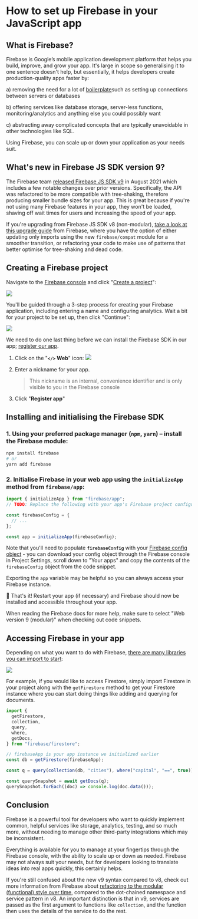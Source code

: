 # How to set up Firebase in your JavaScript app

## What is Firebase?

Firebase is Google’s mobile application development platform that helps you build, improve, and grow your app. It's large in scope so generalising it to one sentence doesn't help, but essentially, it helps developers create production-quality apps faster by:

a) removing the need for a lot of [boilerplate](https://www.freecodecamp.org/news/whats-boilerplate-and-why-do-we-use-it-let-s-check-out-the-coding-style-guide-ac2b6c814ee7/ "boilerplate")such as setting up connections between servers or databases

b) offering services like database storage, server-less functions, monitoring/analytics and anything else you could possibly want

c) abstracting away complicated concepts that are typically unavoidable in other technologies like SQL.

Using Firebase, you can scale up or down your application as your needs suit.

## What's new in Firebase JS SDK version 9?

The Firebase team [released Firebase JS SDK v9](https://firebase.googleblog.com/2021/08/the-new-firebase-js-sdk-now-ga.html "released Firebase JS SDK v9") in August 2021 which includes a few notable changes over prior versions. Specifically, the API was refactored to be more compatible with tree-shaking, therefore producing smaller bundle sizes for your app. This is great because if you're not using many Firebase features in your app, they won't be loaded, shaving off wait times for users and increasing the speed of your app.

If you're upgrading from Firebase JS SDK v8 (non-modular), [take a look at this upgrade guide](https://firebase.google.com/docs/web/modular-upgrade "check out this upgrade guide") from Firebase, where you have the option of either updating only imports using the new `firebase/compat` module for a smoother transition, or refactoring your code to make use of patterns that better optimise for tree-shaking and dead code.

## Creating a Firebase project

Navigate to the [Firebase console](https://console.firebase.google.com/ "Firebase console") and click "[Create a project](https://firebase.google.com/docs/web/setup#create-project "Create a project")":

![](./assets/how-to-set-up-firebase/welcome-to-firebase.png)

You'll be guided through a 3-step process for creating your Firebase application, including entering a name and configuring analytics. Wait a bit for your project to be set up, then click "Continue":

![](./assets/how-to-set-up-firebase/project-is-ready.png)

We need to do one last thing before we can install the Firebase SDK in our app; [register our app](https://firebase.google.com/docs/web/setup#register-app "register our app").

1. Click on the "**`</>` Web**" icon:
   ![](./assets/how-to-set-up-firebase/get-started-adding-firebase-to-app.png)

2. Enter a nickname for your app.

   > This nickname is an internal, convenience identifier and is only visible to you in the Firebase console

3. Click "**Register app**"

## Installing and initialising the Firebase SDK

### 1. Using your preferred package manager (`npm`, `yarn`) – install the Firebase module:

```bash
npm install firebase
# or
yarn add firebase
```

### 2. Initialise Firebase in your web app using the `initializeApp` method from `firebase/app`:

```js
import { initializeApp } from "firebase/app";
// TODO: Replace the following with your app's Firebase project configuration

const firebaseConfig = {
  // ...
};

const app = initializeApp(firebaseConfig);
```

Note that you'll need to populate **`firebaseConfig`** with your [Firebase config object](https://firebase.google.com/docs/web/learn-more#config-object "Firebase config object") - you can download your config object through the Firebase console in Project Settings, scroll down to "Your apps" and copy the contents of the `firebaseConfig` object from the code snippet.

Exporting the `app` variable may be helpful so you can always access your Firebase instance.

🎉 That's it!
Restart your app (if necessary) and Firebase should now be installed and accessible throughout your app.

When reading the Firebase docs for more help, make sure to select "Web version 9 (modular)" when checking out code snippets.

## Accessing Firebase in your app

Depending on what you want to do with Firebase, [there are many libraries you can import to start](https://firebase.google.com/docs/web/learn-more#libraries-nodejs "there are lots of libraries you can import to start"):

![](./assets/how-to-set-up-firebase/libraries-to-import.png)

For example, if you would like to access Firestore, simply import Firestore in your project along with the `getFirestore` method to get your Firestore instance where you can start doing things like adding and querying for documents.

```js
import {
  getFirestore,
  collection,
  query,
  where,
  getDocs,
} from "firebase/firestore";

// firebaseApp is your app instance we initialized earlier
const db = getFirestore(firebaseApp);

const q = query(collection(db, "cities"), where("capital", "==", true));

const querySnapshot = await getDocs(q);
querySnapshot.forEach((doc) => console.log(doc.data()));
```

## Conclusion

Firebase is a powerful tool for developers who want to quickly implement common, helpful services like storage, analytics, testing, and so much more, without needing to manage other third-party integrations which may be inconsistent.

Everything is available for you to manage at your fingertips through the Firebase console, with the ability to scale up or down as needed. Firebase may not always suit your needs, but for developers looking to translate ideas into real apps quickly, this certainly helps.

If you're still confused about the new v9 syntax compared to v8, check out more information from Firebase about [refactoring to the modular (functional) style over time](https://firebase.google.com/docs/web/modular-upgrade#refactor_to_the_modular_style "refactoring to the modular (functional) style over time"), compared to the dot-chained namespace and service pattern in v8. An important distinction is that in v9, services are passed as the first argument to functions like `collection`, and the function then uses the details of the service to do the rest.

<!--[PROPERTIES]
- slug: 'how-to-set-up-firebase'
  title: 'How to set up Firebase in your JavaScript app'
  description: "Simple, innocuous methods which will trip you up when working with numbers in JavaScript"
  image: cover.png
  createdAt: 1644317093000
  location: 'posts/how-to-set-up-firebase.mdx'
  difficulty: Intermediate
  readTimeMins: 4
  author: Nevulo
  labels:
    - programming
    - javascript
    - integrations
-->
